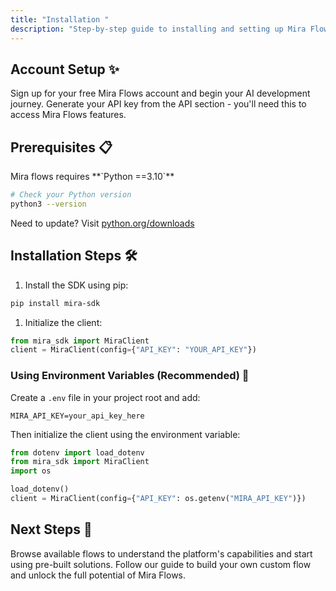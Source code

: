 ```yaml
---
title: "Installation "
description: "Step-by-step guide to installing and setting up Mira Flows SDK for your project"
---
```


## Account Setup ✨

<CardGroup cols="2">
  <Card title="1. Create Account" icon="user-plus" href="https://console.mira.network">
    Sign up for your free Mira Flows account and begin your AI development journey.
  </Card>

  <Card title="2. Get API Key" icon="key" href="https://console.mira.network">
    Generate your API key from the API section - you'll need this to access Mira Flows features.
  </Card>
</CardGroup>

## Prerequisites 📋

<Warning>
  Mira flows requires **`Python ==3.10`**
</Warning>

```bash
# Check your Python version
python3 --version
```

Need to update? Visit [python.org/downloads](https://python.org/downloads)

## Installation Steps 🛠️

1. Install the SDK using pip:

```bash
pip install mira-sdk
```

1. Initialize the client:

```python
from mira_sdk import MiraClient
client = MiraClient(config={"API_KEY": "YOUR_API_KEY"})
```

### Using Environment Variables (Recommended) 🔐

Create a `.env` file in your project root and add:

```plaintext
MIRA_API_KEY=your_api_key_here
```

Then initialize the client using the environment variable:

```python
from dotenv import load_dotenv
from mira_sdk import MiraClient
import os

load_dotenv()
client = MiraClient(config={"API_KEY": os.getenv("MIRA_API_KEY")})
```

## Next Steps 🎯

<CardGroup cols="2">
  <Card title="Explore Marketplace" icon="store" href="https://console.mira.network/">
    Browse available flows to understand the platform's capabilities and start using pre-built solutions.
  </Card>

  <Card title="Create Your First Flow" icon="wand-magic-sparkles" href="./building-your-own-flow.md">
    Follow our guide to build your own custom flow and unlock the full potential of Mira Flows.
  </Card>
</CardGroup>